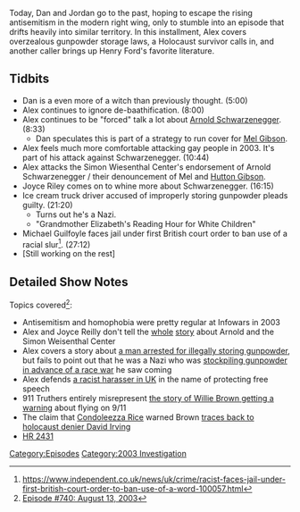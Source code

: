 {{DEFAULTSORT:
    #_EPISODE_0740:August 13, 2003
}}{{Episode
    | title           = August 13, 2003
    | caption         = Listen to this episode on [https://knowledgefight.libsyn.com/740-august-13-2003 Libsyn] [https://open.spotify.com/episode/0i2VD3hqidpzuXiInVBhYX Spotify], Read the [[Transcript/740: August 13, 2003|Unofficial Transcript]]
    | episodeNumber   = 740
    | length          = 01:14:52
    | airDate         = October 26, 2022
    | coverageDate    = August 13, 2003
    | episodeType     = [[:Category:2003 Investigation|2003 Investigation]]
    | appearance      = [[Arnold Schwarzenegger]], [[Mel Gibson]], [[Condoleezza Rice]], [[Willie Brown]], [[Nick Fuentes]], [[Piers Morgan]]
    | previousEpisode = [[739: Formulaic Objections Part 8]]
    | nextEpisode     = [[741: December 2, 2015]]
}}

{{Stub}}

Today, Dan and Jordan go to the past, hoping to escape the rising antisemitism in the modern right wing, only to stumble into an episode that drifts heavily into similar territory. In this installment, Alex covers overzealous gunpowder storage laws, a Holocaust survivor calls in, and another caller brings up Henry Ford's favorite literature.

==Tidbits==

*Dan is a even more of a witch than previously thought. (5:00)
*Alex continues to ignore de-baathification. (8:00)
*Alex continues to be "forced" talk a lot about [[Arnold Schwarzenegger]]. (8:33)
** Dan speculates this is part of a strategy to run cover for [[Mel Gibson]].
*Alex feels much more comfortable attacking gay people in 2003. It's part of his attack against Schwarzenegger.  (10:44)
*Alex attacks the Simon Wiesenthal Center's endorsement of Arnold Schwarzenegger / their denouncement of Mel and [[Hutton Gibson]].
*Joyce Riley comes on to whine more about Schwarzenegger. (16:15)
*Ice cream truck driver accused of improperly storing gunpowder pleads guilty. (21:20)
**Turns out he's a Nazi.
**"Grandmother Elizabeth's Reading Hour for White Children"
*Michael Guilfoyle faces jail under first British court order to ban use of a racial slur<ref>https://www.independent.co.uk/news/uk/crime/racist-faces-jail-under-first-british-court-order-to-ban-use-of-a-word-100057.html</ref>.  (27:12)
*[Still working on the rest]

==Detailed Show Notes==

Topics covered<ref>[https://knowledgefight.com/research/2022/10/25/episode-740-august-13-2003 Episode #740: August 13, 2003]</ref>:

*Antisemitism and homophobia were pretty regular at Infowars in 2003
*Alex and Joyce Reilly don't tell the [https://www.capecodtimes.com/story/news/2003/08/25/arnold-s-dad-was-storm/50950808007/ whole] [https://www.latimes.com/archives/la-xpm-2003-aug-14-me-father14-story.html story] about Arnold and the Simon Weisenthal Center
*Alex covers a story about [https://www.washingtonpost.com/archive/local/2003/10/29/supremacist-set-for-plea-bargain-release/0aa9c4c5-9dcb-45ee-b4de-4543f00e3f35/ a man arrested for illegally storing gunpowder], but fails to point out that he was a Nazi who was [https://www.religionnewsblog.com/4874/md-man-pleads-guilty-to-weapons-charges stockpiling gunpowder in advance of a race war] he saw coming
*Alex defends [https://www.theguardian.com/uk/2003/aug/13/race.world a racist harasser in UK] in the name of protecting free speech
*911 Truthers entirely misrepresent [https://www.sfgate.com/bayarea/matier-ross/article/Willie-Brown-got-low-key-early-warning-about-air-3314754.php the story of Willie Brown getting a warning] about flying on 9/11
*The claim that [[Condoleezza Rice]] warned Brown [http://www.911myths.com/index.php/Willie_Brown traces back to holocaust denier David Irving]
*[https://www.congress.gov/bill/105th-congress/house-bill/2431 HR 2431]

[[Category:Episodes]]
[[Category:2003 Investigation]]
